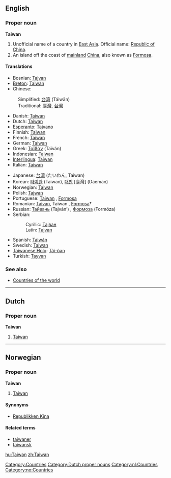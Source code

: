 ==English==

===Proper noun===
{{wikipedia}}
'''Taiwan'''

# Unofficial name of a country in [[East Asia]]. Official name: [[Republic of China]].
# An island off the coast of [[mainland]] [[China]], also known as [[Formosa]].

====Translations====
{{top}}
*Bosnian: [[Tajvan#Bosnian|Tajvan]] {{m}}
*[[Breton]]: [[#Breton|Taiwan]]
*Chinese:
:Simplified: [[台湾]] (Táiwān)
:Traditional: [[臺灣]], [[台灣]]
*Danish: [[#Danish|Taiwan]]
*Dutch: [[#Dutch|Taiwan]]
*[[Esperanto]]: [[Tajvano]]
*Finnish: [[#Finnish|Taiwan]]
*French: [[Taïwan]] {{f}}
*German: [[#German|Taiwan]]
*Greek: [[Ταϊβάν]] (Taïván) {{f}}
*Indonesian: [[#Indonesian|Taiwan]]
*[[Interlingua]]: [[#Interlingua|Taiwan]]
*Italian: [[#Italian|Taiwan]]
{{mid}}
*Japanese: [[台湾]] (たいわん, Taiwan) 
*Korean: [[타이완]] (Taiwan), [[대만]] [臺灣] (Daeman)
*Norwegian: [[#Norwegian|Taiwan]]
*Polish: [[Tajwan]]
*Portuguese: [[#Portuguese|Taiwan]] {{f}}, [[Formosa]] {{f}}
*Romanian: [[Taivan]], Taiwan {{n}}, [[Formosa]]† {{f}}
*Russian: [[Тайвань]] (Tajván’) {{m}}, [[Формоза]] (Formóza) {{f}}
*Serbian:
*:Cyrillic: [[Тајван#Serbian|Тајван]] {{m}}
*:Latin: [[Tajvan#Serbian|Tajvan]] {{m}}
*Spanish: [[Taiwán]]
*Swedish: [[#Swedish|Taiwan]]
*[[Taiwanese Holo]]: [[Tâi-ôan]]
*Turkish: [[Tayvan]]
{{bottom}}

===See also===
* [[Countries of the world]]

[[Category:Countries]]

----
==Dutch==

===Proper noun===
'''Taiwan'''
# [[#English|Taiwan]]

[[Category:Dutch proper nouns]][[Category:nl:Countries]]

----
==Norwegian==

===Proper noun===
[[Category:no:Countries]]
'''Taiwan'''
# [[#English|Taiwan]]

====Synonyms====
* [[Republikken Kina]]

====Related terms====
* [[taiwaner]]
* [[taiwansk]]

[[hu:Taiwan]]
[[zh:Taiwan]]